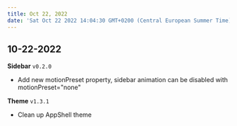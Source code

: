 ```yaml
---
title: Oct 22, 2022
date: 'Sat Oct 22 2022 14:04:30 GMT+0200 (Central European Summer Time)'
---
```


## 10-22-2022

**Sidebar** `v0.2.0`

- Add new motionPreset property, sidebar animation can be disabled with motionPreset="none"

**Theme** `v1.3.1`

- Clean up AppShell theme
